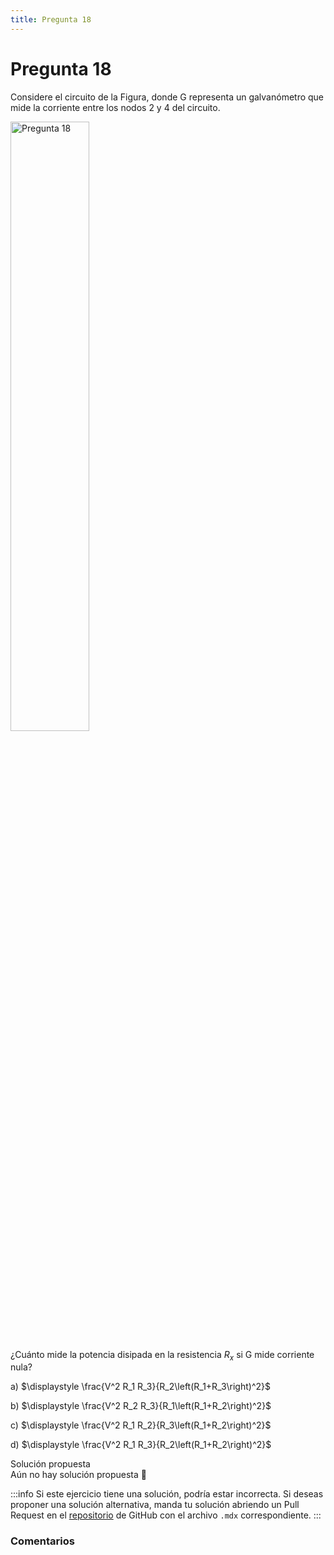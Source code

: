 ```yaml
---
title: Pregunta 18
---
```



# Pregunta 18

<div className="exercise">
Considere el circuito de la Figura, donde G representa un galvanómetro que mide la corriente entre los nodos 2 y 4 del circuito.

<Image
  src="science/electromagnetism/exercises/2018-2/p18/image.png"
  alt="Pregunta 18"
  width="50%"
/>

¿Cuánto mide la potencia disipada en la resistencia $R_x$ si G mide corriente nula?

a) $\displaystyle \frac{V^2 R_1 R_3}{R_2\left(R_1+R_3\right)^2}$

b) $\displaystyle \frac{V^2 R_2 R_3}{R_1\left(R_1+R_2\right)^2}$

c) $\displaystyle \frac{V^2 R_1 R_2}{R_3\left(R_1+R_2\right)^2}$

d) $\displaystyle \frac{V^2 R_1 R_3}{R_2\left(R_1+R_2\right)^2}$

</div>

<MDXDetails>
<summary>Solución propuesta</summary>

<div className="exercise">
Aún no hay solución propuesta 🥲
</div>

:::info
Si este ejercicio tiene una solución, podría estar incorrecta. Si deseas proponer una solución alternativa, manda tu solución abriendo
un Pull Request en el [repositorio](https://github.com/crow-rojas/apuntes-fundamentals/pulls) de GitHub con el archivo
`.mdx` correspondiente.
:::

</MDXDetails>

### Comentarios

<Disqus
  url="https://crow-rojas.github.io/apuntes-fundamentals/docs/science/electromagnetism/exercises/2018-2/p18"
  identifier="docs/science/electromagnetism/exercises/2018-2/p18"
  title="2018-2 Electricidad y Magnetismo - Pregunta 18"
/>
